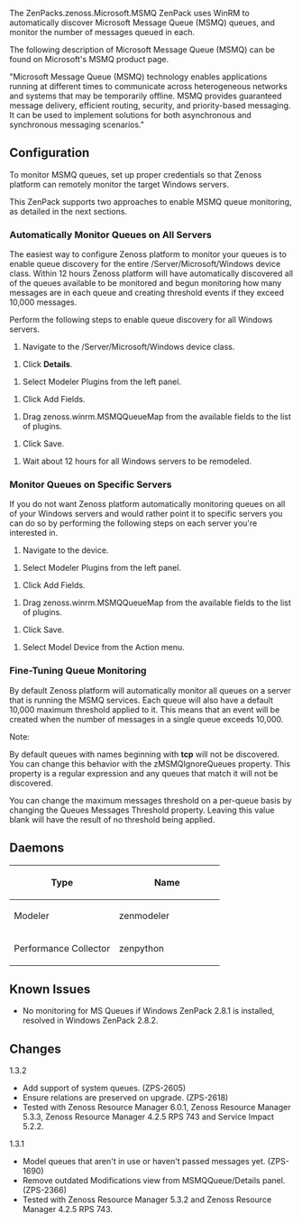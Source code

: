 {{ZenPack

|Summary=Monitoring for Microsoft Message Queue (MSMQ).

|Organization=Zenoss, Inc.

|License=GNU General Public License, Version 2

|ZenPack name=ZenPacks.zenoss.Microsoft.MSMQ

|Source URI=https://github.com/zenoss/ZenPacks.zenoss.Microsoft.MSMQ.git

|Releases={{Release

|Version=1.2.1

|Tag=1.2.1

|Release date=

|Compatible with=Zenoss Core 3.2.x, Zenoss Core 4.2.x, Zenoss Resource Manager 4.2.x

|Requires=Microsoft Windows,

}}

|Devices=

|Applications={{Application

|Product Name=Microsoft Message Queue (MSMQ)

}}

|Integrations=

|DataAudits=

|Flavor=core

}}

The <span class="zenpack">ZenPacks.zenoss.Microsoft.MSMQ</span> ZenPack uses WinRM to automatically discover Microsoft Message Queue (MSMQ) queues, and monitor the number of messages queued in each.

The following description of Microsoft Message Queue (MSMQ) can be found on Microsoft's MSMQ product page.

<span class="q">"Microsoft Message Queue (MSMQ) technology enables applications running at different times to communicate across heterogeneous networks and systems that may be temporarily offline. MSMQ provides guaranteed message delivery, efficient routing, security, and priority-based messaging. It can be used to implement solutions for both asynchronous and synchronous messaging scenarios."</span>

== Configuration ==

To monitor MSMQ queues, set up proper credentials so that <span class="ph">Zenoss platform</span> can remotely monitor the target Windows servers.

This ZenPack supports two approaches to enable MSMQ queue monitoring, as detailed in the next sections.

=== Automatically Monitor Queues on All Servers ===

The easiest way to configure <span class="ph">Zenoss platform</span> to monitor your queues is to enable queue discovery for the entire <span class="ph uicontrol guilabel">/Server/Microsoft/Windows</span> device class. Within 12 hours <span class="ph">Zenoss platform</span> will have automatically discovered all of the queues available to be monitored and begun monitoring how many messages are in each queue and creating threshold events if they exceed 10,000 messages.

Perform the following steps to enable queue discovery for all Windows servers.

# Navigate to the <span class="ph uicontrol guilabel">/Server/Microsoft/Windows</span> device class.

# Click '''Details'''.

# Select Modeler Plugins from the left panel.

# Click <span class="ph uicontrol guibutton">Add Fields</span>.

# Drag <span class="ph menucascade"><span class="ph uicontrol guimenuitem">zenoss.winrm.MSMQQueueMap</span></span> from the available fields to the list of plugins.

# Click <span class="ph uicontrol guibutton">Save</span>.

# Wait about 12 hours for all Windows servers to be remodeled.

=== Monitor Queues on Specific Servers ===

If you do not want <span class="ph">Zenoss platform</span> automatically monitoring queues on all of your Windows servers and would rather point it to specific servers you can do so by performing the following steps on each server you're interested in.

# Navigate to the device.

# Select Modeler Plugins from the left panel.

# Click <span class="ph uicontrol guibutton">Add Fields</span>.

# Drag <span class="ph menucascade"><span class="ph uicontrol guimenuitem">zenoss.winrm.MSMQQueueMap</span></span> from the available fields to the list of plugins.

# Click <span class="ph uicontrol guibutton">Save</span>.

# Select Model Device from the Action menu.

=== Fine-Tuning Queue Monitoring ===

By default <span class="ph">Zenoss platform</span> will automatically monitor all queues on a server that is running the MSMQ services. Each queue will also have a default 10,000 maximum threshold applied to it. This means that an event will be created when the number of messages in a single queue exceeds 10,000.

<span class="notetitle">Note:</span>

By default queues with names beginning with '''tcp''' will not be discovered. You can change this behavior with the <span class="keyword property">zMSMQIgnoreQueues</span> property. This property is a regular expression and any queues that match it will not be discovered.

You can change the maximum messages threshold on a per-queue basis by changing the <span class="ph uicontrol guilabel">Queues Messages Threshold</span> property. Leaving this value blank will have the result of no threshold being applied.

== Daemons ==

{| class="wikitable"

!width="50%"|Type

!width="50%"|Name

|-

|Modeler

|<span class="keyword cmdname">zenmodeler</span>

|-

|Performance Collector

|<span class="keyword cmdname">zenpython</span>

|}

== Known Issues ==

* No monitoring for MS Queues if Windows ZenPack 2.8.1 is installed, resolved in Windows ZenPack 2.8.2.

== Changes ==

;1.3.2
* Add support of system queues. (ZPS-2605)
* Ensure relations are preserved on upgrade. (ZPS-2618)
* Tested with Zenoss Resource Manager 6.0.1, Zenoss Resource Manager 5.3.3, Zenoss Resource Manager 4.2.5 RPS 743 and Service Impact 5.2.2.

;1.3.1
* Model queues that aren't in use or haven't passed messages yet. (ZPS-1690)
* Remove outdated Modifications view from MSMQQueue/Details panel. (ZPS-2366)
* Tested with Zenoss Resource Manager 5.3.2 and Zenoss Resource Manager 4.2.5 RPS 743.

{{ZenPackFooter}}
